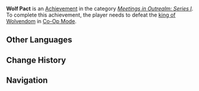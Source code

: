 {{Achievement Infobox
|title        = 
|id           = 86013
|order id     = 9013
|category     = Meetings in Outrealm: Series I
|description  = Defeat the [[Wolf of the North Challenge|king of Wolvendom]] in [[Co-Op Mode]].
|requirements = 
|primogems    = 10
|tracking     = 
|topic        = Wolf of the North Challenge; Co-Op Mode
}}
'''Wolf Pact''' is an [[Achievement]] in the category ''[[Meetings in Outrealm: Series I]]''. To complete this achievement, the player needs to defeat the [[Wolf of the North Challenge|king of Wolvendom]] in [[Co-Op Mode]].
<!--
==Trivia==

==Video Guides==
{{EVT
|video1   = 
|caption1 = 
}}
-->
==Other Languages==
{{Other Languages
|en      = Wolf Pact
|zhs     = 狼族盟约
|zhs_rm  = Lángzú Méngyuē
|zht     = 狼族盟約
|zht_rm  = Lángzú Méngyuē
|zh_tl   = Wolf-Family's Treaty of Alliance
|ja      = 狼族の盟約
|ja_rm   = Rouzoku no Meiyaku{{Assumed}}
|ja_tl   = Wolf Tribe Oath
|ko      = 늑대족의 맹약
|ko_rm   = Neukdaejok-ui Maengyak
|ko_tl   = Wolf Tribe's Pact
|es      = Pacto con lobos
|es_tl   = 
|fr      = Pacte des loups
|fr_tl   = Wolf Pact
|ru      = Волчий союз
|ru_tl   = 
|th      = พันธสัญญาของเผ่าพันธุ์หมาป่า
|th_rm   = 
|th_tl   = 
|vi      = Liên minh của sói
|vi_tl   = 
|de      = Wolfspakt
|de_tl   = Wolf Pact
|id      = Sumpah Serigala
|id_tl   = Wolf Pact
|pt      = Pacto do Lobo
|pt_tl   = 
}}

==Change History==
{{Change History|1.0}}
<!--
==References==
{{Reflist}}
-->
==Navigation==
{{Achievement Navbox|Meetings in Outrealm: Series I}}
